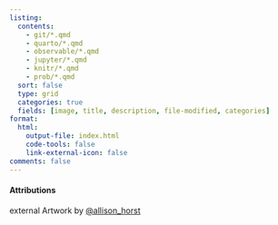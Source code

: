 ```yaml
---
listing:
  contents:
    - git/*.qmd
    - quarto/*.qmd
    - observable/*.qmd
    - jupyter/*.qmd
    - knitr/*.qmd
    - prob/*.qmd
  sort: false
  type: grid
  categories: true
  fields: [image, title, description, file-modified, categories]
format:
  html:
    output-file: index.html
    code-tools: false
    link-external-icon: false
comments: false
---
```


```{=html}
<script src="../time.js"></script>
<style>
ul.navbar-nav.navbar-nav-scroll { -webkit-flex-direction: row !important; }
#quarto-sidebar { padding: 0px; }
#quarto-sidebar > * { padding: 0px; }
#quarto-margin-sidebar { padding: 17px; }
</style>
```

#### Attributions {.appendix}
external
Artwork by [@allison_horst](https://twitter.com/allison_horst)
